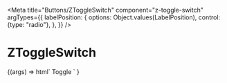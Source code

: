 
<Meta
  title="Buttons/ZToggleSwitch"
  component="z-toggle-switch"
  argTypes={{
    labelPosition: {
      options: Object.values(LabelPosition),
      control: {type: "radio"},
    },
  }}
/>

# ZToggleSwitch

<Canvas>
  <Story
    name="z-toggle-switch"
    args={{
      labelPosition: LabelPosition.LEFT,
      disabled: false,
    }}
  >
    {(args) =>
      html` <z-toggle-switch label-position=${args.labelPosition} disabled=${args.disabled}>Toggle </z-toggle-switch> `
    }
  </Story>
</Canvas>

<ArgsTable of="z-toggle-switch" />
